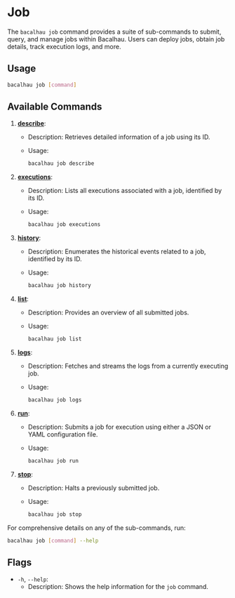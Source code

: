 
# Job

The `bacalhau job` command provides a suite of sub-commands to submit, query, and manage jobs within Bacalhau. Users can deploy jobs, obtain job details, track execution logs, and more.

## Usage

```bash
bacalhau job [command]
```

## Available Commands

1. [**describe**](./describe.mdx):

   - Description: Retrieves detailed information of a job using its ID.
   - Usage:

     ```bash
     bacalhau job describe
     ```

2. [**executions**](./executions.mdx):

   - Description: Lists all executions associated with a job, identified by its ID.
   - Usage:

     ```bash
     bacalhau job executions
     ```

3. [**history**](./history.mdx):

   - Description: Enumerates the historical events related to a job, identified by its ID.
   - Usage:

     ```bash
     bacalhau job history
     ```

4. [**list**](./list.mdx):

   - Description: Provides an overview of all submitted jobs.
   - Usage:

     ```bash
     bacalhau job list
     ```

5. [**logs**](./logs.mdx):

   - Description: Fetches and streams the logs from a currently executing job.
   - Usage:

     ```bash
     bacalhau job logs
     ```

6. [**run**](./run.mdx):

   - Description: Submits a job for execution using either a JSON or YAML configuration file.
   - Usage:

     ```bash
     bacalhau job run
     ```

7. [**stop**](./stop.mdx):

   - Description: Halts a previously submitted job.
   - Usage:

     ```bash
     bacalhau job stop
     ```

For comprehensive details on any of the sub-commands, run:

```bash
bacalhau job [command] --help
```

## Flags

- `-h`, `--help`:
  - Description: Shows the help information for the `job` command.

<GlobalFlags />
